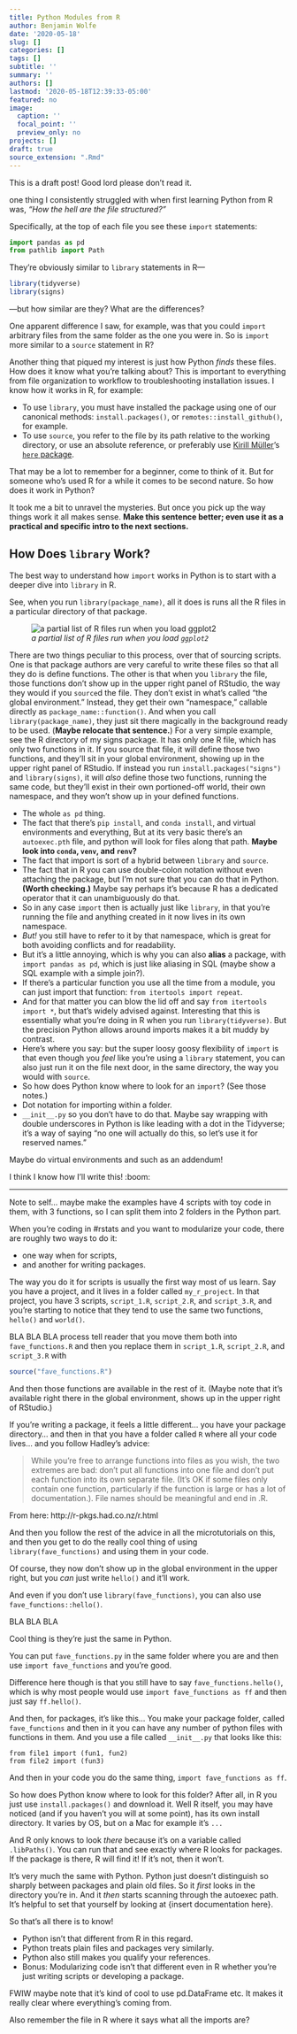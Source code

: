 ```yaml
---
title: Python Modules from R
author: Benjamin Wolfe
date: '2020-05-18'
slug: []
categories: []
tags: []
subtitle: ''
summary: ''
authors: []
lastmod: '2020-05-18T12:39:33-05:00'
featured: no
image:
  caption: ''
  focal_point: ''
  preview_only: no
projects: []
draft: true
source_extension: ".Rmd"
---
```


This is a draft post! Good lord please don't read it.

one thing I consistently struggled with when first learning Python from R was,
_“How the hell are the file structured?”_

Specifically, at the top of each file you see these `import` statements:

```python
import pandas as pd
from pathlib import Path
```

They're obviously similar to `library` statements in R—

```r
library(tidyverse)
library(signs)
```

—but how similar are they?
What are the differences?

One apparent difference I saw, for example,
was that you could `import` arbitrary files
from the same folder as the one you were in.
So is `import` more similar to a `source` statement in R?

Another thing that piqued my interest is just how Python _finds_ these files.
How does it know what you're talking about?
This is important to everything from file organization to workflow
to troubleshooting installation issues.
I know how it works in R, for example:

* To use `library`, you must have installed the package
  using one of our canonical methods:
  `install.packages()`, or `remotes::install_github()`, for example.
* To use `source`, you refer to the file
  by its path relative to the working directory,
  or use an absolute reference,
  or preferably use [Kirill Müller][krlmlr]'s [`here` package][here-here].

That may be a lot to remember for a beginner, come to think of it.
But for someone who's used R for a while it comes to be second nature.
So how does it work in Python?

It took me a bit to unravel the mysteries.
But once you pick up the way things work it all makes sense.
__Make this sentence better; even use it as a practical and specific intro to the next sections.__

## How Does `library` Work?

The best way to understand how `import` works in Python
is to start with a deeper dive into `library` in R.

See, when you run `library(package_name)`,
all it does is runs all the R files in a particular directory of that package.

![_a partial list of R files run when you load `ggplot2`_](ggplot_r_directory.png)

There are two things peculiar to this process, over that of sourcing scripts.
One is that package authors are very careful to write these files so that all they do is define functions.
The other is that when you `library` the file, those functions don't show up in the upper right panel of RStudio, the way they would if you `source`d the file.
They don't exist in what's called "the global environment."
Instead, they get their own "namespace," callable directly as `package_name::function()`.
And when you call `library(package_name)`, they just sit there magically in the background ready to be used.
(__Maybe relocate that sentence.__)
For a very simple example, see the R directory of my signs package.
It has only one R file, which has only two functions in it.
If you source that file, it will define those two functions, and they'll sit in your global environment, showing up in the upper right panel of RStudio.
If instead you run `install.packages("signs")` and `library(signs)`,
it will _also_ define those two functions, running the same code,
but they'll exist in their own portioned-off world, their own namespace,
and they won't show up in your defined functions.


* The whole `as pd` thing.
* The fact that there's `pip install`, and `conda install`,
  and virtual environments and everything,
  But at its very basic there's an `autoexec.pth` file,
  and python will look for files along that path.
  __Maybe look into `conda`, `venv`, and `renv`?__
* The fact that import is sort of a hybrid between `library` and `source`.
* The fact that in R you can use double-colon notation without even attaching the package,
  but I'm not sure that you can do that in Python.
  __(Worth checking.)__
  Maybe say perhaps it's because R has a dedicated operator
  that it can unambiguously do that.
* So in any case `import` then is actually just like `library`,
  in that you're running the file and anything created in it now lives in its own namespace.
* _But!_ you still have to refer to it by that namespace,
  which is great for both avoiding conflicts and for readability.
* But it's a little annoying, which is why you can also __alias__ a package,
  with `import pandas as pd`, which is just like aliasing in SQL
  (maybe show a SQL example with a simple join?).
* If there's a particular function you use all the time from a module,
  you can just import that function: `from itertools import repeat`.
* And for that matter you can blow the lid off and say `from itertools import *`,
  but that's widely advised against.
  Interesting that this is essentially what you're doing in R when you run `library(tidyverse)`.
  But the precision Python allows around imports makes it a bit muddy by contrast.
* Here's where you say: but the super loosy goosy flexibility of `import`
  is that even though you _feel_ like you're using a `library` statement,
  you can also just run it on the file next door,
  in the same directory, the way you would with `source`.
* So how does Python know where to look for an `import`?
  (See those notes.)
* Dot notation for importing within a folder.
* `__init__.py` so you don't have to do that.
  Maybe say wrapping with double underscores in Python
  is like leading with a dot in the Tidyverse;
  it's a way of saying "no one will actually do this, so let's use it for reserved names."

Maybe do virtual environments and such as an addendum!

I think I know how I'll write this! :boom:

----

Note to self… maybe make the examples have 4 scripts with toy code in them,
with 3 functions,
so I can split them into 2 folders in the Python part.

When you're coding in #rstats and you want to modularize your code,
there are roughly two ways to do it:

* one way when for scripts,
* and another for writing packages.

The way you do it for scripts is usually the first way most of us learn.
Say you have a project, and it lives in a folder called `my_r_project`.
In that project, you have 3 scripts,
`script_1.R`, `script_2.R`, and `script_3.R`,
and you're starting to notice that they tend to use the same two functions,
`hello()` and `world()`.

BLA BLA BLA process tell reader that you move them both into `fave_functions.R`
and then you replace them in `script_1.R`, `script_2.R`, and `script_3.R` with

```r
source("fave_functions.R")
```

And then those functions are available in the rest of it.
(Maybe note that it's available right there in the global environment,
shows up in the upper right of RStudio.)

If you're writing a package, it feels a little different…
you have your package directory…
and then in that you have a folder called `R` where all your code lives…
and you follow Hadley's advice:

> While you’re free to arrange functions into files as you wish,
> the two extremes are bad: don’t put all functions into one file
> and don’t put each function into its own separate file.
> (It’s OK if some files only contain one function,
> particularly if the function is large or has a lot of documentation.).
> File names should be meaningful and end in .R.

From here: http://r-pkgs.had.co.nz/r.html

And then you follow the rest of the advice in all the microtutorials on this,
and then you get to do the really cool thing of using `library(fave_functions)`
and using them in your code.

Of course, they now don't show up in the global environment in the upper right,
but you _can_ just write `hello()` and it'll work.

And even if you don't use `library(fave_functions)`, you can also use `fave_functions::hello()`.

BLA BLA BLA

Cool thing is they're just the same in Python.

You can put `fave_functions.py` in the same folder where you are
and then use `import fave_functions` and you're good.

Difference here though is that you still have to say `fave_functions.hello()`,
which is why most people would use `import fave_functions as ff`
and then just say `ff.hello()`.

And then, for packages, it's like this…
You make your package folder, called `fave_functions`
and then in it you can have any number of python files with functions in them.
And you use a file called `__init__.py` that looks like this:

```
from file1 import (fun1, fun2)
from file2 import (fun3)
```

And then in your code you do the same thing,
`import fave_functions as ff`.

So how does Python know where to look for this folder?
After all, in R you just use `install.packages()` and download it.
Well R itself, you may have noticed (and if you haven't you will at some point),
has its own install directory.
It varies by OS, but on a Mac for example it's `...`

And R only knows to look _there_ because it's on a variable called `.libPaths()`.
You can run that and see exactly where R looks for packages.
If the package is there, R will find it!
If it's not, then it won't.

It's very much the same with Python.
Python just doesn't distinguish so sharply between packages and plain old files.
So it _first_ looks in the directory you're in.
And it _then_ starts scanning through the autoexec path.
It's helpful to set that yourself by looking at {insert documentation here}.

So that's all there is to know!

* Python isn't that different from R in this regard.
* Python treats plain files and packages very similarly.
* Python also still makes you qualify your references.
* Bonus: Modularizing code isn't that different even in R
  whether you're just writing scripts or developing a package.

FWIW maybe note that it's kind of cool to use pd.DataFrame etc.
It makes it really clear where everything's coming from.

Also remember the file in R where it says what all the imports are?

[krlmlr]: https://twitter.com/krlmlr
[here-here]: https://github.com/jennybc/here_here

